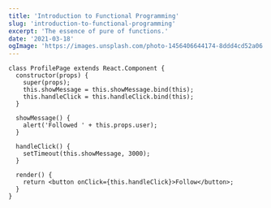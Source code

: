 ```yaml
---
title: 'Introduction to Functional Programming'
slug: 'introduction-to-functional-programming'
excerpt: 'The essence of pure of functions.'
date: '2021-03-18'
ogImage: 'https://images.unsplash.com/photo-1456406644174-8ddd4cd52a06'
---
```


```js{4-5}
class ProfilePage extends React.Component {
  constructor(props) {
    super(props);
    this.showMessage = this.showMessage.bind(this);
    this.handleClick = this.handleClick.bind(this);
  }

  showMessage() {
    alert('Followed ' + this.props.user);
  }

  handleClick() {
    setTimeout(this.showMessage, 3000);
  }

  render() {
    return <button onClick={this.handleClick}>Follow</button>;
  }
}
```
